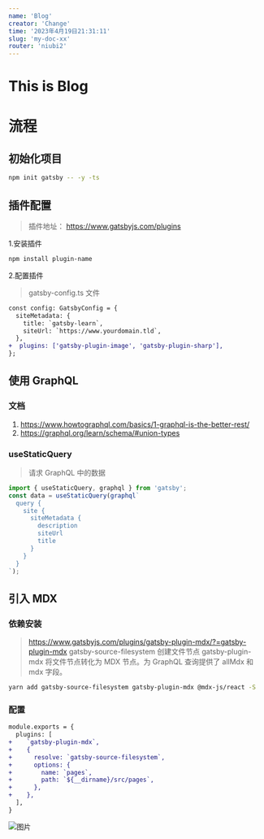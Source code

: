 ```yaml
---
name: 'Blog'
creator: 'Change'
time: '2023年4月19日21:31:11'
slug: 'my-doc-xx'
router: 'niubi2'
---
```


# This is Blog

# 流程

## 初始化项目

```bash
npm init gatsby -- -y -ts
```

## 插件配置

> 插件地址： https://www.gatsbyjs.com/plugins

1.安装插件

```bash
npm install plugin-name
```

2.配置插件

> gatsby-config.ts 文件

```diff
const config: GatsbyConfig = {
  siteMetadata: {
    title: `gatsby-learn`,
    siteUrl: `https://www.yourdomain.tld`,
  },
+  plugins: ['gatsby-plugin-image', 'gatsby-plugin-sharp'],
};
```

## 使用 GraphQL

### 文档

1. https://www.howtographql.com/basics/1-graphql-is-the-better-rest/
2. https://graphql.org/learn/schema/#union-types

### useStaticQuery

> 请求 GraphQL 中的数据

```js
import { useStaticQuery, graphql } from 'gatsby';
const data = useStaticQuery(graphql`
  query {
    site {
      siteMetadata {
        description
        siteUrl
        title
      }
    }
  }
`);
```

## 引入 MDX

### 依赖安装

> https://www.gatsbyjs.com/plugins/gatsby-plugin-mdx/?=gatsby-plugin-mdx
> gatsby-source-filesystem 创建文件节点
> gatsby-plugin-mdx 将文件节点转化为 MDX 节点。为 GraphQL 查询提供了 allMdx 和 mdx 字段。

```bash
yarn add gatsby-source-filesystem gatsby-plugin-mdx @mdx-js/react -S
```

### 配置

```diff
module.exports = {
  plugins: [
+    `gatsby-plugin-mdx`,
+    {
+      resolve: `gatsby-source-filesystem`,
+      options: {
+        name: `pages`,
+        path: `${__dirname}/src/pages`,
+      },
+    },
  ],
}
```

![图片](https://static.hellochange.cn/images/blog/webpack-process.png)
